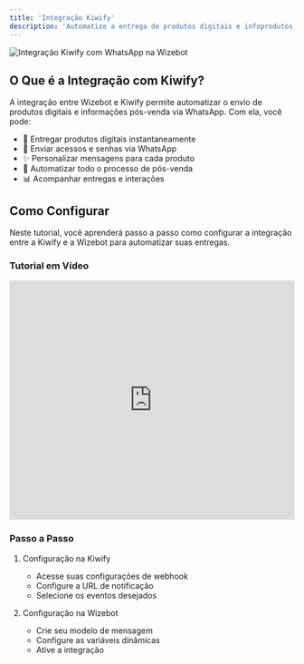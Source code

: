 ```yaml
---
title: 'Integração Kiwify'
description: 'Automatize a entrega de produtos digitais e infoprodutos via WhatsApp após vendas na Kiwify'
---
```


<img src="/images/geral/capa12.jpg" alt="Integração Kiwify com WhatsApp na Wizebot" />

## O Que é a Integração com Kiwify?

A integração entre Wizebot e Kiwify permite automatizar o envio de produtos digitais e informações pós-venda via WhatsApp. Com ela, você pode:

- 🚀 Entregar produtos digitais instantaneamente
- 📱 Enviar acessos e senhas via WhatsApp
- ✨ Personalizar mensagens para cada produto
- 🔄 Automatizar todo o processo de pós-venda
- 📊 Acompanhar entregas e interações

## Como Configurar

Neste tutorial, você aprenderá passo a passo como configurar a integração entre a Kiwify e a Wizebot para automatizar suas entregas.

### Tutorial em Vídeo

<iframe
  width="100%"
  height="422"
  src="https://www.youtube.com/embed/riyREhQFkjo"
  title="Como Criar um Formulário de Captura e Enviar Mensagens no WhatsApp"
  frameborder="0"
  allow="accelerometer; autoplay; clipboard-write; encrypted-media; gyroscope; picture-in-picture"
  allowfullscreen
></iframe>


### Passo a Passo

1. Configuração na Kiwify
   - Acesse suas configurações de webhook
   - Configure a URL de notificação
   - Selecione os eventos desejados

2. Configuração na Wizebot
   - Crie seu modelo de mensagem
   - Configure as variáveis dinâmicas
   - Ative a integração

